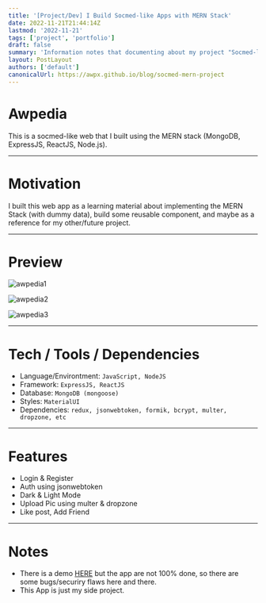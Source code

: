 ```yaml
---
title: '[Project/Dev] I Build Socmed-like Apps with MERN Stack'
date: 2022-11-21T21:44:14Z
lastmod: '2022-11-21'
tags: ['project', 'portfolio']
draft: false
summary: 'Information notes that documenting about my project "Socmed-like Apps"'
layout: PostLayout
authors: ['default']
canonicalUrl: https://awpx.github.io/blog/socmed-mern-project
---
```


# Awpedia

This is a socmed-like web that I built using the MERN stack (MongoDB, ExpressJS, ReactJS, Node.js).

---

# Motivation

I built this web app as a learning material about implementing the MERN Stack (with dummy data), build some reusable component, and maybe as a reference for my other/future project.

---

# Preview

![awpedia1](/static/images/awpedia/awpedia1.png)

![awpedia2](/static/images/awpedia/awpedia2.png)

![awpedia3](/static/images/awpedia/awpedia3.png)

---

# Tech / Tools / Dependencies

- Language/Environtment: `JavaScript, NodeJS`
- Framework: `ExpressJS, ReactJS`
- Database: `MongoDB (mongoose)`
- Styles: `MaterialUI`
- Dependencies: `redux, jsonwebtoken, formik, bcrypt, multer, dropzone, etc`

---

# Features

- Login & Register
- Auth using jsonwebtoken
- Dark & Light Mode
- Upload Pic using multer & dropzone
- Like post, Add Friend

---

# Notes

- There is a demo [HERE](https://awpedia.onrender.com) but the app are not 100% done, so there are some bugs/securiry flaws here and there.
- This App is just my side project.
